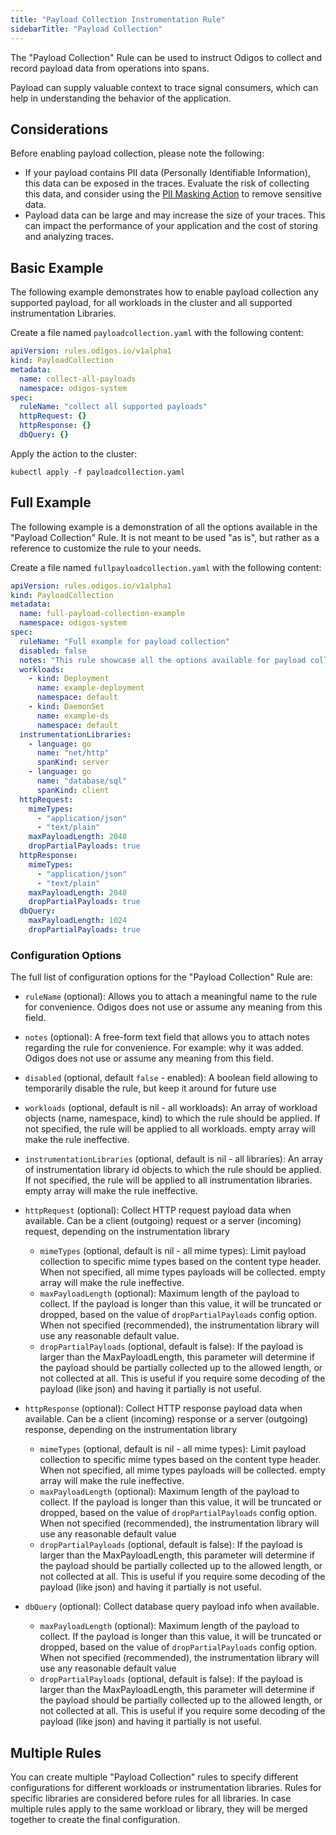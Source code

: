 ```yaml
---
title: "Payload Collection Instrumentation Rule"
sidebarTitle: "Payload Collection"
---
```


The "Payload Collection" Rule can be used to instruct Odigos to collect and record payload data from operations into spans.

Payload can supply valuable context to trace signal consumers, which can help in understanding the behavior of the application.

## Considerations

Before enabling payload collection, please note the following:

- If your payload contains PII data (Personally Identifiable Information), this data can be exposed in the traces. Evaluate the risk of collecting this data, and consider using the [PII Masking Action](/pipeline/actions/attributes/piimasking) to remove sensitive data.
- Payload data can be large and may increase the size of your traces. This can impact the performance of your application and the cost of storing and analyzing traces.

## Basic Example

The following example demonstrates how to enable payload collection any supported payload, for all workloads in the cluster and all supported instrumentation Libraries.

Create a file named `payloadcollection.yaml` with the following content:

```yaml
apiVersion: rules.odigos.io/v1alpha1
kind: PayloadCollection
metadata:
  name: collect-all-payloads
  namespace: odigos-system
spec:
  ruleName: "collect all supported payloads"
  httpRequest: {}
  httpResponse: {}
  dbQuery: {}
```

Apply the action to the cluster:

```shell
kubectl apply -f payloadcollection.yaml
```

## Full Example

The following example is a demonstration of all the options available in the "Payload Collection" Rule.
It is not meant to be used "as is", but rather as a reference to customize the rule to your needs.

Create a file named `fullpayloadcollection.yaml` with the following content:

```yaml
apiVersion: rules.odigos.io/v1alpha1
kind: PayloadCollection
metadata:
  name: full-payload-collection-example
  namespace: odigos-system
spec:
  ruleName: "Full example for payload collection"
  disabled: false
  notes: "This rule showcase all the options available for payload collection rule"
  workloads:
    - kind: Deployment
      name: example-deployment
      namespace: default
    - kind: DaemonSet
      name: example-ds
      namespace: default
  instrumentationLibraries:
    - language: go
      name: "net/http"
      spanKind: server
    - language: go
      name: "database/sql"
      spanKind: client
  httpRequest:
    mimeTypes:
      - "application/json"
      - "text/plain"
    maxPayloadLength: 2048
    dropPartialPayloads: true
  httpResponse:
    mimeTypes:
      - "application/json"
      - "text/plain"
    maxPayloadLength: 2048
    dropPartialPayloads: true
  dbQuery:
    maxPayloadLength: 1024
    dropPartialPayloads: true
```

### Configuration Options

The full list of configuration options for the "Payload Collection" Rule are:

- `ruleName` (optional): Allows you to attach a meaningful name to the rule for convenience. Odigos does not use or assume any meaning from this field.

- `notes` (optional): A free-form text field that allows you to attach notes regarding the rule for convenience. For example: why it was added. Odigos does not use or assume any meaning from this field.

- `disabled` (optional, default `false` - enabled): A boolean field allowing to temporarily disable the rule, but keep it around for future use

- `workloads` (optional, default is nil - all workloads): An array of workload objects (name, namespace, kind) to which the rule should be applied. If not specified, the rule will be applied to all workloads. empty array will make the rule ineffective.

- `instrumentationLibraries` (optional, default is nil - all libraries): An array of instrumentation library id objects to which the rule should be applied. If not specified, the rule will be applied to all instrumentation libraries. empty array will make the rule ineffective.

- `httpRequest` (optional): Collect HTTP request payload data when available. Can be a client (outgoing) request or a server (incoming) request, depending on the instrumentation library
  - `mimeTypes` (optional, default is nil - all mime types): Limit payload collection to specific mime types based on the content type header. When not specified, all mime types payloads will be collected. empty array will make the rule ineffective.
  - `maxPayloadLength` (optional): Maximum length of the payload to collect. If the payload is longer than this value, it will be truncated or dropped, based on the value of `dropPartialPayloads` config option. When not specified (recommended), the instrumentation library will use any reasonable default value.
  - `dropPartialPayloads` (optional, default is false): If the payload is larger than the MaxPayloadLength, this parameter will determine if the payload should be partially collected up to the allowed length, or not collected at all. This is useful if you require some decoding of the payload (like json) and having it partially is not useful.

- `httpResponse` (optional): Collect HTTP response payload data when available. Can be a client (incoming) response or a server (outgoing) response, depending on the instrumentation library
  - `mimeTypes` (optional, default is nil - all mime types): Limit payload collection to specific mime types based on the content type header. When not specified, all mime types payloads will be collected. empty array will make the rule ineffective.
  - `maxPayloadLength` (optional): Maximum length of the payload to collect. If the payload is longer than this value, it will be truncated or dropped, based on the value of `dropPartialPayloads` config option. When not specified (recommended), the instrumentation library will use any reasonable default value
  - `dropPartialPayloads` (optional, default is false): If the payload is larger than the MaxPayloadLength, this parameter will determine if the payload should be partially collected up to the allowed length, or not collected at all. This is useful if you require some decoding of the payload (like json) and having it partially is not useful.

- `dbQuery` (optional): Collect database query payload info when available.
  - `maxPayloadLength` (optional): Maximum length of the payload to collect. If the payload is longer than this value, it will be truncated or dropped, based on the value of `dropPartialPayloads` config option. When not specified (recommended), the instrumentation library will use any reasonable default value
  - `dropPartialPayloads` (optional, default is false): If the payload is larger than the MaxPayloadLength, this parameter will determine if the payload should be partially collected up to the allowed length, or not collected at all. This is useful if you require some decoding of the payload (like json) and having it partially is not useful.

## Multiple Rules

You can create multiple "Payload Collection" rules to specify different configurations for different workloads or instrumentation libraries.
Rules for specific libraries are considered before rules for all libraries.
In case multiple rules apply to the same workload or library, they will be merged together to create the final configuration.
